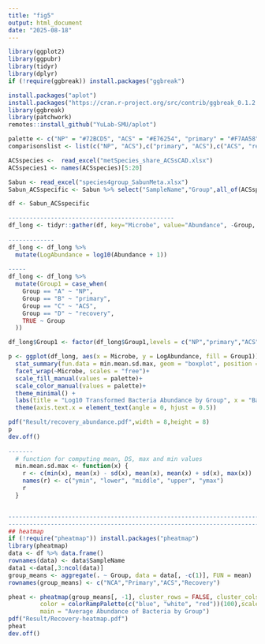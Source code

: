 ---
title: "fig5"
output: html_document
date: "2025-08-18"
---

```{r setup, include=FALSE}
library(ggplot2)
library(ggpubr)
library(tidyr)
library(dplyr)
if (!require(ggbreak)) install.packages("ggbreak")

install.packages("aplot")
install.packages("https://cran.r-project.org/src/contrib/ggbreak_0.1.2.tar.gz", repos = NULL, type = "source")
library(ggbreak)
library(patchwork)
remotes::install_github("YuLab-SMU/aplot")

palette <- c("NP" = "#72BCD5", "ACS" = "#E76254", "primary" = "#F7AA58","recovery" = "#FFD06F")
comparisonslist <- list(c("NP", "ACS"),c("primary", "ACS"),c("ACS", "recovery"),c("NP", "primary"),c("NP", "recovery"), c("primary", "recovery"))

ACSspecies <-  read_excel("metSpecies_share_ACSsCAD.xlsx")
ACSspecies1 <- names(ACSspecies)[5:20] 

Sabun <- read_excel("species4group_SabunMeta.xlsx")
Sabun_ACSspecific <- Sabun %>% select("SampleName","Group",all_of(ACSspecies1))

df <- Sabun_ACSspecific

-----------------------------------------------
df_long <- tidyr::gather(df, key="Microbe", value="Abundance", -Group, -SampleName)
  
-------------
df_long <- df_long %>%
  mutate(LogAbundance = log10(Abundance + 1))
  
-----
df_long <- df_long %>%
  mutate(Group1 = case_when(
    Group == "A" ~ "NP",
    Group == "B" ~ "primary",
    Group == "C" ~ "ACS",
    Group == "D" ~ "recovery",
    TRUE ~ Group  
  )) 

df_long$Group1 <- factor(df_long$Group1,levels = c("NP","primary","ACS","recovery"))

p <- ggplot(df_long, aes(x = Microbe, y = LogAbundance, fill = Group1)) +
  stat_summary(fun.data = min.mean.sd.max, geom = "boxplot", position = position_dodge(width = 1))+
  facet_wrap(~Microbe, scales = "free")+
  scale_fill_manual(values = palette)+
  scale_color_manual(values = palette)+
  theme_minimal() +
  labs(title = "Log10 Transformed Bacteria Abundance by Group", x = "Bacteria", y = "Log10 Abundance") +
  theme(axis.text.x = element_text(angle = 0, hjust = 0.5))  

pdf("Result/recovery_abundance.pdf",width = 8,height = 8)
p
dev.off()  
  
-------
  # function for computing mean, DS, max and min values
  min.mean.sd.max <- function(x) {
    r <- c(min(x), mean(x) - sd(x), mean(x), mean(x) + sd(x), max(x))
    names(r) <- c("ymin", "lower", "middle", "upper", "ymax")
    r
  } 


-------------------------------------------------------------------------------
-------------------------------------------------------------------------------
## heatmap
if (!require("pheatmap")) install.packages("pheatmap")
library(pheatmap)  
data <- df %>% data.frame()
rownames(data) <- data$SampleName
data1 <-data[,3:ncol(data)]
group_means <- aggregate(. ~ Group, data = data[, -c(1)], FUN = mean)
rownames(group_means) <- c("NCA","Primary","ACS","Recovery")

pheat <- pheatmap(group_means[, -1], cluster_rows = FALSE, cluster_cols = TRUE,
         color = colorRampPalette(c("blue", "white", "red"))(100),scale ="column",
         main = "Average Abundance of Bacteria by Group")  
pdf("Result/Recovery-heatmap.pdf")
pheat
dev.off()


```

